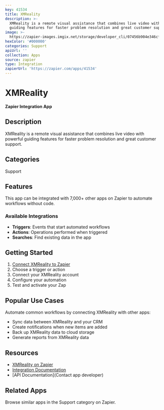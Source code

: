 ```yaml
---
key: 41534
title: XMReality
description: >-
  XMReality is a remote visual assistance that combines live video with powerful
  guiding features for faster problem resolution and great customer support.
image: >-
  https://zapier-images.imgix.net/storage/developer_cli/07456b904e346cf576de5a98ec2d8325.png?auto=format%2Ccompress&ixlib=python-3.0.0&q=50
hexColor: '#000000'
categories: Support
apiUrl: ''
collection: Apps
source: zapier
type: Integration
zapierUrl: 'https://zapier.com/apps/41534'
---
```

# XMReality

**Zapier Integration App**

## Description

XMReality is a remote visual assistance that combines live video with powerful guiding features for faster problem resolution and great customer support.

## Categories

Support

## Features

This app can be integrated with 7,000+ other apps on Zapier to automate workflows without code.

### Available Integrations

- **Triggers**: Events that start automated workflows
- **Actions**: Operations performed when triggered
- **Searches**: Find existing data in the app

## Getting Started

1. [Connect XMReality to Zapier](https://zapier.com/apps/41534)
2. Choose a trigger or action
3. Connect your XMReality account
4. Configure your automation
5. Test and activate your Zap

## Popular Use Cases

Automate common workflows by connecting XMReality with other apps:

- Sync data between XMReality and your CRM
- Create notifications when new items are added
- Back up XMReality data to cloud storage
- Generate reports from XMReality data

## Resources

- [XMReality on Zapier](https://zapier.com/apps/41534)
- [Integration Documentation](https://zapier.com/apps/41534/integrations)
- [API Documentation](Contact app developer)

## Related Apps

Browse similar apps in the Support category on Zapier.
